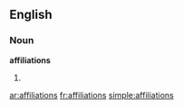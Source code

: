 ==English==

===Noun===
'''affiliations'''

# {{plural of|[[affiliation]]}}

[[ar:affiliations]]
[[fr:affiliations]]
[[simple:affiliations]]